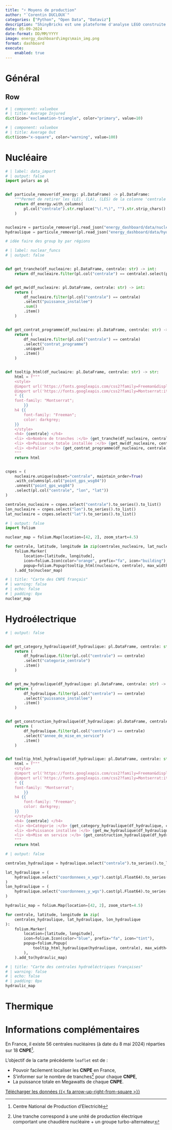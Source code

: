 ```yaml
---
title: "⚡ Moyens de production"
author: "`Corentin DUCLOUX`"
categories: ["Python", "Open Data", "Dataviz"]
description: "ShinyBricks est une plateforme d'analyse LEGO construite sur {{< fa brands r-project >}}."
date: 05-09-2024
date-format: DD/MM/YYYY
image: energy_dashboard\imgs\main_img.png
format: dashboard
execute: 
    enabled: true
---
```


<link rel="stylesheet" href="energy_dashboard/dashboard_styles.css">

# Général

## Row

```python
# | component: valuebox
# | title: Average Injured
dict(icon="exclamation-triangle", color="primary", value=10)
```

```python
# | component: valuebox
# | title: Average Out
dict(icon="x-square", color="warning", value=100)
```

# Nucléaire

```python
# | label: data_import
# | output: false
import polars as pl


def particule_remover(df_energy: pl.DataFrame) -> pl.DataFrame:
    """Permet de retirer les (LE), (LA), (LES) de la colonne 'centrale'."""
    return df_energy.with_columns(
        pl.col("centrale").str.replace("\(.*\)", "").str.strip_chars()
    )


nucleaire = particule_remover(pl.read_json("energy_dashboard/data/nucleaire.json"))
hydraulique = particule_remover(pl.read_json("energy_dashboard/data/hydraulique.json"))

# idée faire des group by par régions
```

```python
# | label: nuclear_funcs
# | output: false


def get_tranche(df_nucleaire: pl.DataFrame, centrale: str) -> int:
    return df_nucleaire.filter(pl.col("centrale") == centrale).select(pl.count()).item()


def get_mw(df_nucleaire: pl.DataFrame, centrale: str) -> int:
    return (
        df_nucleaire.filter(pl.col("centrale") == centrale)
        .select("puissance_installee")
        .sum()
        .item()
    )


def get_contrat_programme(df_nucleaire: pl.DataFrame, centrale: str) -> str:
    return (
        df_nucleaire.filter(pl.col("centrale") == centrale)
        .select("contrat_programme")
        .unique()
        .item()
    )


def tooltip_html(df_nucleaire: pl.DataFrame, centrale: str) -> str:
    html = f"""
    <style>
    @import url('https://fonts.googleapis.com/css2?family=Freeman&display=swap');
    @import url('https://fonts.googleapis.com/css2?family=Montserrat:ital,wght@0,100..900;1,100..900&display=swap');
    * {{
    font-family: "Montserrat";
        }}
    h4 {{
        font-family: "Freeman";
        color: darkgrey;
    }}
    </style>
    <h4> {centrale} </h4>
    <li> <b>Nombre de tranches :</b> {get_tranche(df_nucleaire, centrale)}
    <li> <b>Puissance totale installée :</b> {get_mw(df_nucleaire, centrale)} MW
    <li> <b>Palier :</b> {get_contrat_programme(df_nucleaire, centrale)}
    """
    return html


cnpes = (
    nucleaire.unique(subset="centrale", maintain_order=True)
    .with_columns(pl.col("point_gps_wsg84"))
    .unnest("point_gps_wsg84")
    .select(pl.col("centrale", "lon", "lat"))
)

centrales_nucleaire = cnpes.select("centrale").to_series().to_list()
lon_nucleaire = cnpes.select("lon").to_series().to_list()
lat_nucleaire = cnpes.select("lat").to_series().to_list()
```

```python
# | output: false
import folium

nuclear_map = folium.Map(location=[42, 2], zoom_start=4.5)

for centrale, latitude, longitude in zip(centrales_nucleaire, lat_nucleaire, lon_nucleaire):
    folium.Marker(
        location=[latitude, longitude],
        icon=folium.Icon(color="orange", prefix="fa", icon="building"),
        popup=folium.Popup(tooltip_html(nucleaire, centrale), max_width=600),
    ).add_to(nuclear_map)
```

```python
# | title: "Carte des CNPE français"
# | warning: false
# | echo: false
# | padding: 0px
nuclear_map
```

# Hydroélectrique

```python
# | output: false


def get_category_hydraulique(df_hydraulique: pl.DataFrame, centrale: str) -> str:
    return (
        df_hydraulique.filter(pl.col("centrale") == centrale)
        .select("categorie_centrale")
        .item()
    )


def get_mw_hydraulique(df_hydraulique: pl.DataFrame, centrale: str) -> int:
    return (
        df_hydraulique.filter(pl.col("centrale") == centrale)
        .select("puissance_installee")
        .item()
    )


def get_construction_hydraulique(df_hydraulique: pl.DataFrame, centrale: str) -> str:
    return (
        df_hydraulique.filter(pl.col("centrale") == centrale)
        .select("annee_de_mise_en_service")
        .item()
    )


def tooltip_html_hydraulique(df_hydraulique: pl.DataFrame, centrale: str) -> str:
    html = f"""
    <style>
    @import url('https://fonts.googleapis.com/css2?family=Freeman&display=swap');
    @import url('https://fonts.googleapis.com/css2?family=Montserrat:ital,wght@0,100..900;1,100..900&display=swap');
    * {{
    font-family: "Montserrat";
        }}
    h4 {{
        font-family: "Freeman";
        color: darkgrey;
    }}
    </style>
    <h4> {centrale} </h4>
    <li> <b>Catégorie :</b> {get_category_hydraulique(df_hydraulique, centrale)}
    <li> <b>Puissance installée :</b> {get_mw_hydraulique(df_hydraulique, centrale)} MW
    <li> <b>Mise en service :</b> {get_construction_hydraulique(df_hydraulique, centrale)}
    """
    return html
```

```python
# | output: false

centrales_hydraulique = hydraulique.select("centrale").to_series().to_list()

lat_hydraulique = (
    hydraulique.select("coordonnees_x_wgs").cast(pl.Float64).to_series().to_list()
)
lon_hydraulique = (
    hydraulique.select("coordonnees_y_wgs").cast(pl.Float64).to_series().to_list()
)

hydraulic_map = folium.Map(location=[42, 2], zoom_start=4.5)

for centrale, latitude, longitude in zip(
    centrales_hydraulique, lat_hydraulique, lon_hydraulique
):
    folium.Marker(
        location=[latitude, longitude],
        icon=folium.Icon(color="blue", prefix="fa", icon="tint"),
        popup=folium.Popup(
            tooltip_html_hydraulique(hydraulique, centrale), max_width=600
        ),
    ).add_to(hydraulic_map)
```

```python
# | title: "Carte des centrales hydroéléctriques françaises"
# | warning: false
# | echo: false
# | padding: 0px
hydraulic_map
```

# Thermique

# Informations complémentaires

En France, il existe 56 centrales nucléaires (à date du 8 mai 2024) réparties sur 18 **CNPE**^[Centre National de Production d'Electricité]. 

L'objectif de la carte précédente `leaflet` est de :

- Pouvoir facilement localiser les **CNPE** en France,
- S'informer sur le nombre de tranches^[Une tranche correspond à une unité de production électrique comportant une chaudière nucléaire + un groupe turbo-alternateur] pour chaque **CNPE**,
- La puissance totale en Megawatts de chaque **CNPE**.

[Télécharger les données  {{< fa arrow-up-right-from-square >}}](assets/en_cv.pdf){.btn .btn-outline-primary .btn role="button" .center}

